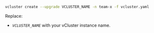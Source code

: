  ```bash
vcluster create --upgrade VCLUSTER_NAME -n team-x -f vcluster.yaml
```

Replace:

- _`VCLUSTER_NAME`_ with your vCluster instance name.

